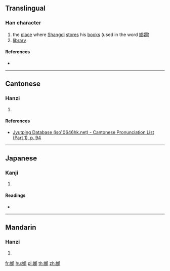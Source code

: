 ==Translingual==

===Han character===
{{Han char|rn=38|rad=女|as=09|sn=12|four=|canj=VIIL|ids=⿰女郎}}

# the [[place]] where [[w:Shangdi|Shangdi]] [[store]]s his [[book]]s (used in the word [[嫏嬛]])
# [[library]]

====References====
* {{Han ref|kx=0269.160|dkj=06625|hdz=21062.030|uh=5ACF|ud=23247}}

----

==Cantonese==

===Hanzi===
{{yue-hanzi|jyut=[[long4]]|y=long4}}

# {{defn|lang=yue|sort=女09}}

====References====
* [http://www.iso10646hk.net/jp/document/download.jsp Jyutping Database (iso10646hk.net) - Cantonese Pronunciation List (Part 1), p. 94]

----

==Japanese==

===Kanji===
{{ja-kanji|grade=|rs=女09}}

# {{defn|lang=ja|sort=女09}}

====Readings====
* {{ja-readings|on=[[ろう]] (rō)|kun=}}

----

==Mandarin==

===Hanzi===
{{cmn-hanzi|pin=[[láng]] ([[lang2]])|wg=lang<sup>2</sup>}}

# {{defn|lang=cmn|sort=女09}}

[[fr:嫏]]
[[hu:嫏]]
[[pl:嫏]]
[[th:嫏]]
[[zh:嫏]]